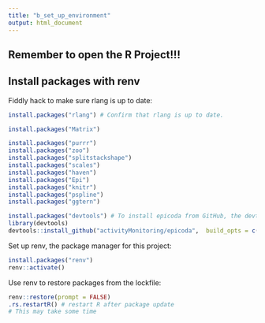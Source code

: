 ```yaml
---
title: "b_set_up_environment"
output: html_document
---
```

## Remember to open the R Project!!! ##
## Install packages with renv

Fiddly hack to make sure rlang is up to date: 
```r
install.packages("rlang") # Confirm that rlang is up to date.
```

```r
install.packages("Matrix")
```

```r
install.packages("purrr")
install.packages("zoo")
install.packages("splitstackshape")
install.packages("scales")
install.packages("haven")
install.packages("Epi")
install.packages("knitr")
install.packages("pspline")
install.packages("ggtern")
```

```r

install.packages("devtools") # To install epicoda from GitHub, the devtools package is required.  
library(devtools)
devtools::install_github("activityMonitoring/epicoda",  build_opts = c("--no-resave-data"), build_vignettes = FALSE, build_manual = FALSE)
```


Set up renv, the package manager for this project: 
```r
install.packages("renv")
renv::activate()
```

Use renv to restore packages from the lockfile: 
```r
renv::restore(prompt = FALSE)
.rs.restartR() # restart R after package update
# This may take some time
```

